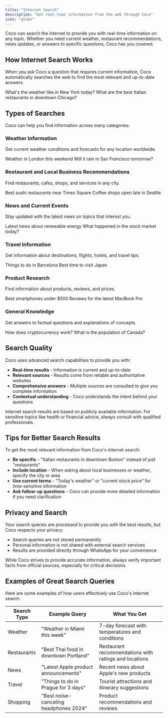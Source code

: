 ```yaml
---
title: "Internet Search"
description: "Get real-time information from the web through Coco"
icon: "globe"
---
```


Coco can search the internet to provide you with real-time information on any topic. Whether you need current weather, restaurant recommendations, news updates, or answers to specific questions, Coco has you covered.

## How Internet Search Works

When you ask Coco a question that requires current information, Coco automatically searches the web to find the most relevant and up-to-date answers.

<Tip>
What's the weather like in New York today?
</Tip>

<Tip>
What are the best Italian restaurants in downtown Chicago?
</Tip>

## Types of Searches

Coco can help you find information across many categories:

### Weather Information
Get current weather conditions and forecasts for any location worldwide.

<Tip>
Weather in London this weekend
</Tip>

<Tip>
Will it rain in San Francisco tomorrow?
</Tip>

### Restaurant and Local Business Recommendations
Find restaurants, cafes, shops, and services in any city.

<Tip>
Best sushi restaurants near Times Square
</Tip>

<Tip>
Coffee shops open late in Seattle
</Tip>

### News and Current Events
Stay updated with the latest news on topics that interest you.

<Tip>
Latest news about renewable energy
</Tip>

<Tip>
What happened in the stock market today?
</Tip>

### Travel Information
Get information about destinations, flights, hotels, and travel tips.

<Tip>
Things to do in Barcelona
</Tip>

<Tip>
Best time to visit Japan
</Tip>

### Product Research
Find information about products, reviews, and prices.

<Tip>
Best smartphones under $500
</Tip>

<Tip>
Reviews for the latest MacBook Pro
</Tip>

### General Knowledge
Get answers to factual questions and explanations of concepts.

<Tip>
How does cryptocurrency work?
</Tip>

<Tip>
What is the population of Canada?
</Tip>

## Search Quality

Coco uses advanced search capabilities to provide you with:

- **Real-time results** - Information is current and up-to-date
- **Relevant sources** - Results come from reliable and authoritative websites
- **Comprehensive answers** - Multiple sources are consulted to give you complete information
- **Contextual understanding** - Coco understands the intent behind your questions

<Note>
Internet search results are based on publicly available information. For sensitive topics like health or financial advice, always consult with qualified professionals.
</Note>

## Tips for Better Search Results

To get the most relevant information from Coco's internet search:

- **Be specific** - "Italian restaurants in downtown Boston" instead of just "restaurants"
- **Include location** - When asking about local businesses or weather, specify the city or area
- **Use current terms** - "Today's weather" or "current stock price" for time-sensitive information
- **Ask follow-up questions** - Coco can provide more detailed information if you need clarification

## Privacy and Search

Your search queries are processed to provide you with the best results, but Coco respects your privacy:

- Search queries are not stored permanently
- Personal information is not shared with external search services
- Results are provided directly through WhatsApp for your convenience

<Warning>
While Coco strives to provide accurate information, always verify important facts from official sources, especially for critical decisions.
</Warning>

## Examples of Great Search Queries

Here are some examples of how users effectively use Coco's internet search:

| Search Type | Example Query | What You Get |
|-------------|---------------|--------------|
| Weather | "Weather in Miami this week" | 7-day forecast with temperatures and conditions |
| Restaurants | "Best Thai food in downtown Portland" | Restaurant recommendations with ratings and locations |
| News | "Latest Apple product announcements" | Recent news about Apple's new products |
| Travel | "Things to do in Prague for 3 days" | Tourist attractions and itinerary suggestions |
| Shopping | "Best noise-canceling headphones 2024" | Product recommendations and reviews |
